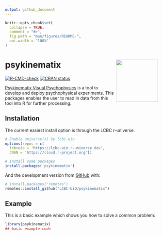 ```yaml
---
output: github_document
---
```


<!-- README.md is generated from README.Rmd. Please edit that file -->

```r
knitr::opts_chunk$set(
  collapse = TRUE,
  comment = "#>",
  fig.path = "man/figures/README-",
  out.width = "100%"
)
```

# psykinematix <img src='man/figures/logo.png' align="right" height="138.5" />

<!-- badges: start -->
[![R-CMD-check](https://github.com/LCBC-UiO/psykinematix/workflows/R-CMD-check/badge.svg)](https://github.com/LCBC-UiO/psykinematix/actions)
[![CRAN status](https://www.r-pkg.org/badges/version/psykinematix)](https://CRAN.R-project.org/package=psykinematix)
<!-- badges: end -->

[Psykinematix Visual Psychophysics](https://psykinematix.kybervision.net/) is a tool to develop and deploy psychophysical experiments. This packages enables the user to read in data from this tool into R for further processing.

## Installation

<!-- You can install the released version of psykinematix from [CRAN](https://CRAN.R-project.org) with: -->

<!-- ``` r -->
<!-- install.packages("psykinematix") -->
<!-- ``` -->

The current easiest install option is through the LCBC r-universe.

```r
# Enable universe(s) by lcbc-uio
options(repos = c(
  lcbcuio = 'https://lcbc-uio.r-universe.dev',
  CRAN = 'https://cloud.r-project.org'))

# Install some packages
install.packages('psykinematix')
```

And the development version from [GitHub](https://github.com/) with:

``` r
# install.packages("remotes")
remotes::install_github("LCBC-UiO/psykinematix")
```

## Example

This is a basic example which shows you how to solve a common problem:

```r
library(psykinematix)
## basic example code
```
